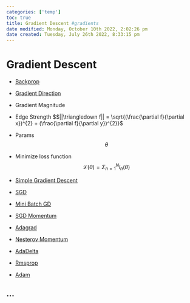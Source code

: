```yaml
---
categories: ['temp']
toc: true
title: Gradient Descent #gradients
date modified: Monday, October 10th 2022, 2:02:26 pm
date created: Tuesday, July 26th 2022, 8:33:15 pm
---
```


# Gradient Descent
- [Backprop](Backprop.qmd)
- [Gradient Direction](Gradient Direction.qmd)

- Gradient Magnitude
- Edge Strength $$||\triangledown f|| = \sqrt{(\frac{\partial f}{\partial x})^{2} + (\frac{\partial f}{\partial y})^{2}}$
- Params $$\theta$$
- Minimize loss function $$\mathscr{L}(\theta) = \Sigma^N_{n=1}l_n(\theta)$$
- [Simple Gradient Descent](Simple%20Gradient%20Descent.qmd)
- [SGD](SGD.qmd)
- [Mini Batch GD](Mini%20Batch%20GD.qmd)
- [SGD Momentum](SGD%20Momentum.qmd)
- [Adagrad](Adagrad.qmd)
- [Nesterov Momentum](Nesterov%20Momentum.qmd)
- [AdaDelta](AdaDelta.qmd)
- [Rmsprop](Rmsprop.qmd)
- [Adam](Adam.qmd)

## …



